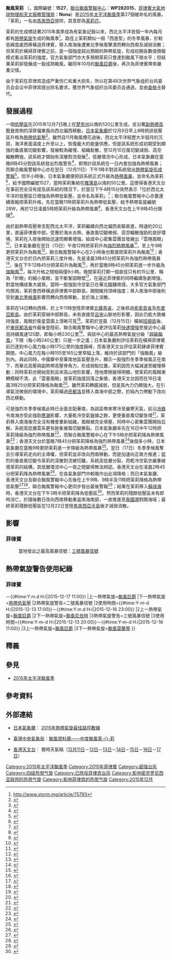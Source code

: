{{Expand language|1=en|time=2021-12-27T16:50:46+00:00}}
{{NoteTA
|G1=TyphoonNew
|G2=TyphoonOld
|G3=Weather
|T=zh:颱風茉莉 (2015年); zh-cn:超强台风茉莉 (2015年); zh-hk:強颱風茉莉 (2015年); zh-mo:颱風茉莉 (2015年); zh-tw:中度颱風茉莉 (2015年);
|1=zh:颱風茉莉; zh-cn:超强台风茉莉; zh-hk:強颱風茉莉; zh-mo:颱風茉莉; zh-tw:中度颱風茉莉;
|2=zh:Typhoon Melor; zh-cn:Super Typhoon Melor; zh-hk:Severe Typhoon Melor; zh-mo:Tufão Melor; zh-tw:Typhoon Melor
|skin=typhoon
}}
{{颱風基礎資訊
|颱風名稱 = 颱風茉莉
|外文名稱 = Typhoon Melor
|外文語言 = -{zh-hk:英;zh-cn:英;zh-tw:英;zh-mo:葡}-文
|代表圖像 = Melor 2015-12-14 0215Z.jpg
|代表圖像名稱 = 12月14日位於薩馬島附近的茉莉，<br>即將以巔峰強度橫掃菲律賓
|形成日期 = 2015年12月9日
|消散日期 = 2015年12月17日
|十分鐘平均風速JMA = 95|JMA=knot
|十分鐘平均風速CWB = 43|CWB=m/s
|十分鐘平均風速KMA = 49|KMA=m/s
|十分鐘平均風速HKO = 175
|十分鐘平均風速SMG = 176
|十分鐘平均風速PAGASA = 150
|十分鐘平均風速NCHMF = 167
|十分鐘平均風速TMD = 95|TMD=knot
|二分鐘平均風速 = 55|NMC=m/s
|一分鐘平均風速 = 125|SSHS=knot<!--JTWC-->
|瞬間最大陣風 = 250<!--JMA-->
|最低氣壓 = 935<!--JMA-->
|財產損失 = 
|死傷人數 = 41死<ref>{{cite web|url= | title=茉莉吹襲菲律賓最少41死 全國進入災難狀態 |publisher=[[無綫新聞|無綫新聞]] |date=2015年12月18日}}{{zh-hant}}</ref>
|影響地區 = [[加羅林群島|加羅林群島]]、[[菲律賓|菲律賓]]
|備註 = 
|颱風路徑圖 = Melor 2015 track.png
|風季年份 = 2015
|風季位置 = 太平洋
}}
{{UTC+8}}
'''颱風茉莉''' （{{lang-en|'''Typhoon Melor'''}}，國際編號：'''1527'''，[[聯合颱風警報中心|聯合颱風警報中心]]：'''WP282015'''，[[菲律賓大氣地球物理和天文服務管理局|菲律賓大氣地球物理和天文服務管理局]]：'''Nona'''）是[[2015年太平洋颱風季|2015年太平洋颱風季]]第27個被命名的風暴。「茉莉」一名由[[馬來西亞|馬來西亞]]提供，其意即為[[茉莉花|茉莉花]]。

茉莉的生成標誌著2015年風季成為有氣象記錄以來，西北太平洋首個一年內每月都有[[熱帶氣旋|熱帶氣旋]]生成的颱風季<ref>http://www.storm.mg/article/75793</ref>。路徑上茉莉類似一個「西進型」的冬季風暴，於較低緯度處西移橫過菲律賓，移入南海後遭東北季候風擊潰而轉向西南及減弱消散；但茉莉於橫掃菲律賓之前，是一個強度超出預期的熱帶氣旋，形成初期各數值預報模式看淡茉莉的強度，官方氣象部門亦大多預期茉莉只會達到颱風下限水平；但結果茉莉卻發展成一股成熟颱風，繼同年10月的[[颱風巨爵_(2015年)|颱風巨爵]]後，再次為菲律賓帶來嚴重災情。

由于茉莉在菲律宾造成严重伤亡和重大损失，所以在第48次世界气象组织台风委员会会议中菲律宾提出除名要求，獲世界气象组织台风委员会通過，並由[[颱風查帕卡_(2021年)|查帕卡]]替代。

==發展過程==
一個[[低壓區|低壓區]]在2015年12月7日晚上在[[楚克州|楚克州]]以南約120公里生成，並沿著[[副熱帶高壓脊|副熱帶高壓脊]]南側的深厚偏東風向西北偏西移動，[[日本氣象廳|日本氣象廳]]於12月9日早上8時把該低壓區升格為[[熱帶低氣壓|熱帶低氣壓]]<ref>{{cite web|url=http://www.wis-jma.go.jp/cms/warning/2015/12/09/marine-weather-warning-for-gmdss-metarea-xi-2015-12-09t000000z/|title=Marine Weather Warning for GMDSS Metarea XI 2015-12-09T00:00:00Z|author=日本氣象廳|date=2015年12月9日}}{{en}}</ref>。雖然自11月颱風煙花過後，西北太平洋經歷大半個月的沉寂，海洋表面溫度上升至{{convert|28|C|lk=in}}以上，恢復龐大的能量供應，但是該系統形成初期受到頗強的垂直風切變影響，發展較為緩慢、組織鬆散，至12月10日風切變減弱、高空輻散轉強，該系統才開始有深層對流發展<ref>{{cite web|url=http://gwydir.demon.co.uk/advisories/ABPW10-PGTW_201512100600.htm|title=Significant Tropical Weather Advisory For The Western And South Pacific Oceans|author=聯合颱風警報中心|date=2015年12月10日|deadurl=yes|archiveurl=https://www.webcitation.org/6dhhGy17C?url=http://gwydir.demon.co.uk/advisories/ABPW10-PGTW_201512100600.htm|archivedate=2015年12月11日}}{{en}}</ref>，低層環流中心形成，日本氣象廳在當晚8時45分對該系統發出烈風警告<ref>{{cite web|url=http://gwydir.demon.co.uk/advisories/WTPQ20-RJTD_201512101200.htm|title=RSMC Tropical Cyclone Advisory|author=日本氣象廳|date=2015年12月10日|deadurl=yes|archiveurl=https://www.webcitation.org/6dhh3T2HO?url=http://gwydir.demon.co.uk/advisories/WTPQ20-RJTD_201512101200.htm|archivedate=2015年12月11日}}{{en}}</ref>，即預計該系統在一日內會加強為熱帶風暴；而聯合颱風警報中心亦在翌日（12月11日）下午1時半對該系統發出[[熱帶氣旋形成警報|熱帶氣旋形成警報]]<ref>{{cite web|url=http://gwydir.demon.co.uk/advisories/WTPN21-PGTW_201512110530.htm|title=Tropical Cyclone Formation Alert|author=聯合颱風警報中心|date=2015年12月11日|deadurl=yes|archiveurl=https://www.webcitation.org/6dhhL0G9V?url=http://gwydir.demon.co.uk/advisories/WTPN21-PGTW_201512110530.htm|archivedate=2015年12月11日}}{{en}}</ref>。但半小時後，日本氣象廳便把該系統正式升級為[[熱帶風暴|熱帶風暴]]，並命名為茉莉<ref>{{cite web|url=http://gwydir.demon.co.uk/advisories/WTPQ20-RJTD_201512110600.htm|title=RSMC Tropical Cyclone Advisory: TS Melor (1527) Upgraded From TD|author=日本氣象廳|date=2015年12月10日|deadurl=yes|archiveurl=https://www.webcitation.org/6dhh1pdsb?url=http://gwydir.demon.co.uk/advisories/WTPQ20-RJTD_201512110600.htm|archivedate=2015年12月11日}}{{en}}</ref>，給予國際編號1527，當時茉莉集結在[[雅蒲島|雅蒲島]]以南約50公里。這使得香港天文台在事前完全沒有提及該系統的情況下，於當日下午4時15分突然表示「位於西北太平洋的低壓區已增強為熱帶低氣壓，並命名為茉莉」<ref>{{cite web|url=http://www.info.gov.hk/gia/wr/201512/11/P201512110630.htm|title=天氣稿第95號－本港天氣預報|author=香港天文台|date=2015年12月11日|deadurl=yes|archiveurl=https://web.archive.org/web/20160304212052/http://www.info.gov.hk/gia/wr/201512/11/P201512110630.htm|archivedate=2016年3月4日}}{{zh-hk}}</ref>；聯合颱風警報中心亦要連續兩報把茉莉升格，先在當晚11時把茉莉升為熱帶低氣壓，給予熱帶氣旋編號28W，再於12日凌晨5時把茉莉升級為熱帶風暴<ref>{{cite web|url=http://gwydir.demon.co.uk/advisories/WDPN31-PGTW_201512112100.htm|title=Prognostic Reasoning For Tropical Storm 28W (Melor) Warning Nr 2|author=聯合颱風警報中心|date=2015年12月11日|deadurl=yes|archiveurl=https://www.webcitation.org/6dk2M4vqb?url=http://gwydir.demon.co.uk/advisories/WDPN31-PGTW_201512112100.htm|archivedate=2015年12月13日}}{{en}}</ref>，香港天文台在上午9時45分跟隨<ref>{{cite web|url=http://www.info.gov.hk/gia/wr/201512/12/P201512120307.htm|title=天氣稿第59號－本港天氣預報|author=香港天文台|date=2015年12月12日|deadurl=yes|archiveurl=https://web.archive.org/web/20160304212336/http://www.info.gov.hk/gia/wr/201512/12/P201512120307.htm|archivedate=2016年3月4日}}{{zh-hk}}</ref>。

由於副熱帶高壓脊支配西北太平洋，茉莉繼續向西北偏西長驅直進，時速約20公里，直逼菲律賓中部。受惠於海水炎熱、垂直風切變微弱、高空輻散強勁的良好環境，茉莉在入夜後開始迅速而顯著增強，組成中心密集雲團並發展出「雲捲風眼」<ref>{{cite web|url=http://gwydir.demon.co.uk/advisories/WDPN31-PGTW_201512122100.htm|title=Prognostic Reasoning For Tropical Storm 28W (Melor) Warning Nr 6|author=聯合颱風警報中心|date=2015年12月11日|deadurl=yes|archiveurl=https://www.webcitation.org/6dk2L0HAg?url=http://gwydir.demon.co.uk/advisories/WDPN31-PGTW_201512122100.htm|archivedate=2015年12月13日}}{{en}}</ref>，日本氣象廳在翌日（13日）午夜12時把茉莉升為[[強烈熱帶風暴|強烈熱帶風暴]]<ref>{{cite web|url=http://gwydir.demon.co.uk/advisories/WTPQ20-RJTD_201512121500.htm|title=RSMC Tropical Cyclone Advisory: STS Melor (1527) Upgraded From TS|author=日本氣象廳|date=2015年12月12日|deadurl=yes|archiveurl=https://www.webcitation.org/6dk1XB5pf?url=http://gwydir.demon.co.uk/advisories/WTPQ20-RJTD_201512121500.htm|archivedate=2015年12月13日}}{{en}}</ref>，至上午9時更把茉莉升為颱風<ref>{{cite web|url=http://gwydir.demon.co.uk/advisories/WTPQ20-RJTD_201512130000.htm|title=RSMC Tropical Cyclone Advisory: TY Melor (1527) Upgraded From STS|author=日本氣象廳|date=2015年12月13日|deadurl=yes|archiveurl=https://www.webcitation.org/6dk1WLk74?url=http://gwydir.demon.co.uk/advisories/WTPQ20-RJTD_201512130000.htm|archivedate=2015年12月13日}}{{en}}</ref>，聯合颱風警報中心在2小時後也緊接把茉莉升為颱風<ref>{{cite web|url=http://gwydir.demon.co.uk/advisories/WDPN31-PGTW_201512122100.htm|title=Prognostic Reasoning For Typhoon 28W (Melor) Warning Nr 7|author=聯合颱風警報中心|date=2015年12月13日|deadurl=yes|archiveurl=https://www.webcitation.org/6dk2L0HAg?url=http://gwydir.demon.co.uk/advisories/WDPN31-PGTW_201512122100.htm|archivedate=2015年12月13日}}{{en}}</ref>；香港天文台亦於日內把茉莉三度升格，先是凌晨3時45分把茉莉升為強烈熱帶風暴<ref>{{cite web|url=http://www.info.gov.hk/gia/wr/201512/13/P201512130113.htm|title=天氣稿第21號－本港天氣預報|author=香港天文台|date=2015年12月13日|deadurl=yes|archiveurl=https://web.archive.org/web/20160304215246/http://www.info.gov.hk/gia/wr/201512/13/P201512130113.htm|archivedate=2016年3月4日}}{{zh-hk}}</ref>，後在下午12時45分把茉莉升為颱風<ref>{{cite web|url=http://www.info.gov.hk/gia/wr/201512/13/P201512130418.htm|title=天氣稿第85號－本港天氣預報|author=香港天文台|date=2015年12月13日|deadurl=yes|archiveurl=https://web.archive.org/web/20160304204746/http://www.info.gov.hk/gia/wr/201512/13/P201512130418.htm|archivedate=2016年3月4日}}{{zh-hk}}</ref>，再於當晚9時45分把茉莉進一步升級為[[強颱風|強颱風]]<ref>{{cite web|url=http://www.info.gov.hk/gia/wr/201512/13/P201512130897.htm|title=天氣稿第147號－本港天氣預報|author=香港天文台|date=2015年12月13日|deadurl=yes|archiveurl=https://web.archive.org/web/20160304205114/http://www.info.gov.hk/gia/wr/201512/13/P201512130897.htm|archivedate=2016年3月4日}}{{zh-hk}}</ref>，每次升格之間相隔僅9小時。晚間茉莉打開一個直徑只有約15公里、稱為「針眼」的細小風眼，並不斷鞏固眼壁<ref>{{cite web|url=http://gwydir.demon.co.uk/advisories/WDPN31-PGTW_201512132100.htm|title=Prognostic Reasoning For Typhoon 28W (Melor) Warning Nr 10|author=聯合颱風警報中心|date=2015年12月14日|deadurl=yes|archiveurl=https://www.webcitation.org/6dmEZB0YJ?url=http://gwydir.demon.co.uk/advisories/WDPN31-PGTW_201512132100.htm|archivedate=2015年12月14日}}{{en}}</ref>，在逼近菲律賓的同時繼續急劇增強，對當地構成重大威脅。當時一股強勁冷空氣已在華北醞釀南侵，大多官方氣象部門均預測，茉莉會西移橫過菲律賓中部群島，期間維持頂峰強度；移入南海中部後則受到[[東北季候風|東北季候風]]影響而轉向西南移動，並於海上消散。

茉莉在14日轉向西移，於上午11時登陸菲律賓[[北薩馬省|北薩馬省]]，之後掠過[[索索貢省|索索貢省]]及[[布里亞斯島|布里亞斯島]]。由於茉莉穿越中部群島，未有直接受[[呂宋|呂宋]]山脈地形影響，因此仍能大致維持強度，風眼於衞星雲圖上清晰可見<ref>{{cite web|url=http://gwydir.demon.co.uk/advisories/WDPN31-PGTW_201512142100.htm|title=Prognostic Reasoning For Typhoon 28W (Melor) Warning Nr 14|author=聯合颱風警報中心|date=2015年12月15日|deadurl=yes|archiveurl=https://www.webcitation.org/6dnkklX20?url=http://gwydir.demon.co.uk/advisories/WDPN31-PGTW_201512142100.htm|archivedate=2015年12月15日}}{{en}}</ref>。茉莉於翌晨（12月15日）橫越[[班頓島|班頓島]]後、於[[東民都洛省|東民都洛省]]作最後登陸前，聯合颱風警報中心更評估茉莉[[快速增強|快速增強]]至接近中心最高持續風速125節，即每小時230公里<ref>{{cite web|url=http://gwydir.demon.co.uk/advisories/WDPN31-PGTW_201512150300.htm|title=Prognostic Reasoning For Typhoon 28W (Melor) Warning Nr 15|author=聯合颱風警報中心|date=2015年12月15日|deadurl=yes|archiveurl=https://www.webcitation.org/6dnkkTuV3?url=http://gwydir.demon.co.uk/advisories/WDPN31-PGTW_201512150300.htm|archivedate=2015年12月15日}}{{en}}</ref>，與該中心的最高熱帶氣旋分級「[[超級颱風|超級颱風]]」下限（每小時240公里）只是一步之遙；日本氣象廳則評估茉莉在橫掃菲律賓前已達到中心風力每小時175公里的強度巔峰，而香港天文台評估茉莉肆虐菲律賓期間，中心風力在每小時155至165公里窄幅上落，維持於該部門的「強颱風」級別內。與此同時，中國華中至華南地區氣壓急升，顯示一股強烈冬季季候風正在南下，而華北高壓與副熱帶高壓脊角力，形成弱點位置，茉莉因而大幅減速至緩慢移動；同時茉莉亦開始受到呂宋高山地形影響，陸地摩擦變得明顯，使茉莉的風眼漸轉模糊不清，此「雲塞風眼」是茉莉強度回落之象徵，香港天文台因而在16日凌晨3時25分把茉莉降格為颱風<ref>{{cite web|url=http://www.info.gov.hk/gia/wr/201512/16/P201512160115.htm|title=天氣稿第29號－本港天氣預報|author=香港天文台|date=2015年12月16日}}{{zh-hk}}</ref>。雖然茉莉轉趨減弱，但是其內力仍頗強大，在引導氣流微弱的環境中，茉莉橫過[[民都洛|民都洛]]並移入南海中部之際，於純內力帶動下改向西北移動。

可是強烈冬季季候風此時已全面支配華南，為該區帶來寒冷至嚴寒天氣，前沿[[冷鋒|冷鋒]]令南海亦受此強勁[[寒潮|寒潮]]影響，大量乾冷空氣盤據之餘，更使垂直風切變急增<ref>{{cite web|url=http://gwydir.demon.co.uk/advisories/WDPN31-PGTW_201512152100.htm|title=Prognostic Reasoning For Typhoon 28W (Melor) Warning Nr 18|author=聯合颱風警報中心|date=2015年12月16日|deadurl=yes|archiveurl=https://www.webcitation.org/6dqB40kZh?url=http://gwydir.demon.co.uk/advisories/WDPN31-PGTW_201512152100.htm|archivedate=2015年12月17日}}{{en}}</ref>，茉莉移入南海後完全沒有機會重新組織，風眼被完全填塞，同時中心密集雲團開始瓦解，系統高低層雲系更有跡象被風切變撕裂。日本氣象廳率先在16日中午12時把茉莉降級為強烈熱帶風暴<ref>{{cite web|url=http://gwydir.demon.co.uk/advisories/WTPQ20-RJTD_201512160300.htm|title=RSMC Tropical Cyclone Advisory: STS Melor (1527) Downgraded From TY|author=日本氣象廳|date=2015年12月16日|deadurl=yes|archiveurl=https://www.webcitation.org/6dq98Nt8c?url=http://gwydir.demon.co.uk/advisories/WTPQ20-RJTD_201512160300.htm|archivedate=2015年12月17日}}{{en}}</ref>，而聯合颱風警報中心在下午5時亦把茉莉降為熱帶風暴<ref>{{cite web|url=http://gwydir.demon.co.uk/advisories/WTPQ20-RJTD_201512160300.htm|title=Prognostic Reasoning For Tropical Storm 28W (Melor) Warning Nr 20|author=聯合颱風警報中心|date=2015年12月16日|deadurl=yes|archiveurl=https://www.webcitation.org/6dq98Nt8c?url=http://gwydir.demon.co.uk/advisories/WTPQ20-RJTD_201512160300.htm|archivedate=2015年12月17日}}{{en}}</ref>；香港天文台於當晚7時45分把茉莉降格為強烈熱帶風暴<ref>{{cite web|url=http://www.info.gov.hk/gia/wr/201512/16/P201512160909.htm|title=天氣稿第177號－本港天氣預報|author=香港天文台|date=2015年12月16日}}{{zh-hk}}</ref>後個多小時，日本氣象廳在當晚9時更把茉莉進一步降級為熱帶風暴<ref>{{cite web|url=http://gwydir.demon.co.uk/advisories/WTPQ20-RJTD_201512161200.htm|title=RSMC Tropical Cyclone Advisory: TS Melor (1527) Downgraded From STS|author=日本氣象廳|date=2015年12月16日|deadurl=yes|archiveurl=https://www.webcitation.org/6dq97Rljx?url=http://gwydir.demon.co.uk/advisories/WTPQ20-RJTD_201512161200.htm|archivedate=2015年12月17日}}{{en}}</ref>。翌日（17日）冬季季候風奪去引導茉莉走向的主導權，但茉莉並非改向西南移動，而是加速向正南方推進；猛烈的垂直風切變令茉莉的深層對流被切離，系統高低層分裂，而乾冷空氣亦嚴重破壞茉莉的結構，其低層環流中心一夜之間變得無法辨認。香港天文台在凌晨2時45分把茉莉降為熱帶風暴<ref>{{cite web|url=http://www.info.gov.hk/gia/wr/201512/17/P201512170083.htm|title=天氣稿第19號－本港天氣預報|author=香港天文台|date=2015年12月17日}}{{zh-hk}}</ref>，在各氣象部門中較晚作出此項降格；而日本氣象廳、香港天文台及聯合颱風警報中心先後在上午9時、9時半及11時把茉莉降格為熱帶低氣壓<ref>{{cite web|url=http://gwydir.demon.co.uk/advisories/WTPQ20-RJTD_201512170000.htm|title=RSMC Tropical Cyclone Advisory: TD Melor (1527) Downgraded From TS|author=日本氣象廳|date=2015年12月16日|deadurl=yes|archiveurl=https://www.webcitation.org/6dq96CCe4?url=http://gwydir.demon.co.uk/advisories/WTPQ20-RJTD_201512170000.htm|archivedate=2015年12月17日}}{{en}}</ref><ref>{{cite web|url=http://www.info.gov.hk/gia/wr/201512/17/P201512170255.htm|title=天氣稿第76號－本港天氣預報|author=香港天文台|date=2015年12月17日}}{{zh-hk}}</ref>，聯合颱風警報中心更同步發出最後警報<ref>{{cite web|url=http://gwydir.demon.co.uk/advisories/WTPN31-PGTW_201512170300.htm|title=Tropical Cyclone Final Warning|author=聯合颱風警報中心|date=2015年12月17日|deadurl=yes|archiveurl=https://www.webcitation.org/6dqAxZ6OO?url=http://gwydir.demon.co.uk/advisories/WTPN31-PGTW_201512170300.htm|archivedate=2015年12月17日}}{{en}}</ref>；結果在茉莉移入[[蘇祿海|蘇祿海]]時，香港天文台在下午3時半把茉莉降為低壓區<ref>{{cite web|url=http://www.info.gov.hk/gia/wr/201512/17/P201512170566.htm|title=天氣稿第115號－本港天氣預報|author=香港天文台|date=2015年12月17日}}{{zh-hk}}</ref>。然而茉莉的殘餘低壓區未有即時消亡，於隨後數日改向西南移動重返南海南部，一直推進至[[泰國灣|泰國灣]]對開海域；最終茉莉殘餘低壓區在12月22日登陸[[馬來西亞半島|馬來西亞半島]]後才減弱消散。

==影響==
===菲律賓===
:當地發出之最高風暴信號：[[熱帶氣旋警告#菲律賓|三號風暴信號]]
{{empty section}}

==熱帶氣旋警告使用紀錄==
===菲律賓===
{{熱帶氣旋警告使用紀錄
|氣象台=[[菲律賓大氣地球物理和天文服務管理局|菲律賓大氣地球物理和天文服務管理局]]
|警告系統=[[熱帶氣旋警告#菲律賓|風暴信號]]
|熱帶氣旋警告=一號風暴信號
|使用時間={{#time:Y-m-d H:i|2015-12-13 05:00}}－{{#time:Y.m.d H:i|2015-12-17 11:00}}
|上一熱帶氣旋=[[颱風巨爵_(2015年)|颱風巨爵]]
|下一熱帶氣旋=[[2016年太平洋颱風季#熱帶低氣壓_2|熱帶低氣壓]]
|2熱帶氣旋警告=二號風暴信號
|2使用時間={{#time:Y-m-d H:i|2015-12-13 17:00}}－{{#time:Y.m.d H:i|2015-12-16 23:00}}
|2上一熱帶氣旋=[[颱風巨爵_(2015年)|颱風巨爵]]
|2下一熱帶氣旋=[[颱風尼伯特_(2016年)|颱風尼伯特]]
|3熱帶氣旋警告=三號風暴信號
|3使用時間={{#time:Y-m-d H:i|2015-12-13 20:00}}－{{#time:Y-m-d H:i|2015-12-16 11:00}}
|3上一熱帶氣旋=[[颱風巨爵_(2015年)|颱風巨爵]]
|3下一熱帶氣旋=[[颱風莫蘭蒂_(2016年)|颱風莫蘭蒂]]
}}

==釋義==
<references group="注"/>

==參見==
{{Portal phs}}
{{Commons category|Typhoon Melor (2015)}}
*[[2015年太平洋颱風季|2015年太平洋颱風季]]

==參考資料==
{{reflist|2}}

==外部連結==
*{{ja}}[[日本氣象廳|日本氣象廳]]：<!--[http://www.jma.go.jp/jma/jma-eng/jma-center/rsmc-hp-pub-eg/bstve_2015_m.html 1527最佳路徑圖]（有待公佈）、-->[http://www.jma.go.jp/jma/jma-eng/jma-center/rsmc-hp-pub-eg/Besttracks/bst2015.txt 2015年熱帶氣旋最佳路徑數據]
*{{zh-tw}}[[交通部中央氣象局|臺灣中央氣象局]]：[http://rdc28.cwb.gov.tw/TDB/ntdb/pageControl/typhoon?year=2015&num=201527&name=MELOR&from_warning=false 颱風資料庫——中度颱風茉-{}-莉]{{Dead link|date=2020年1月 |bot=InternetArchiveBot |fix-attempted=yes }}
<!--*{{en}}美國[[聯合颱風警報中心|聯合颱風警報中心]]：28W最佳路徑數據（有待公佈）
*{{zh-cn}}中國[[國家氣象中心|國家氣象中心]]：超強颱風茉-{}-莉最佳路徑（有待公佈）-->
*{{zh-hk}}[[香港天文台|香港天文台]]：<!--2015年12月熱帶氣旋概述（有待公佈）、《2015熱帶氣旋年刊》（有待公佈）、-->實時天氣稿（[https://web.archive.org/web/20160304215024/http://www.info.gov.hk/gia/wr/201512/11c.htm 12月11日]－[http://www.info.gov.hk/gia/wr/201512/12c.htm 12日]{{dead link|date=2018年5月 |bot=InternetArchiveBot |fix-attempted=yes }}－[http://www.info.gov.hk/gia/wr/201512/13c.htm 13日]{{dead link|date=2018年5月 |bot=InternetArchiveBot |fix-attempted=yes }}－[http://www.info.gov.hk/gia/wr/201512/14c.htm 14日]－[http://www.info.gov.hk/gia/wr/201512/15c.htm 15日]－[http://www.info.gov.hk/gia/wr/201512/16c.htm 16日]－[http://www.info.gov.hk/gia/wr/201512/17c.htm 17日]）
<!--*{{en}}[[菲律賓大氣地球物理和天文管理局|菲律賓大氣地球物理和天文管理局]]：2015年熱帶氣旋路徑年報（有待公佈）、[http://www.pagasa.dost.gov.ph/index.php/tropical-cyclones/weather-bulletin 惡劣天氣報告]-->

{{2015_Pacific_typhoon_season_buttons}}
[[Category:2015年太平洋颱風季|Category:2015年太平洋颱風季]]
[[Category:2015年菲律賓|Category:2015年菲律賓]]
[[Category:超强台风|Category:超强台风]]
[[Category:四级热带气旋|Category:四级热带气旋]]
{{退役太平洋颱風名稱}}
[[Category:已除役菲律宾台风|Category:已除役菲律宾台风]]
[[Category:影响密克罗尼西亚联邦的热带气旋|Category:影响密克罗尼西亚联邦的热带气旋]]
[[Category:影响菲律宾的热带气旋|Category:影响菲律宾的热带气旋]]
[[Category:2015年12月|Category:2015年12月]]